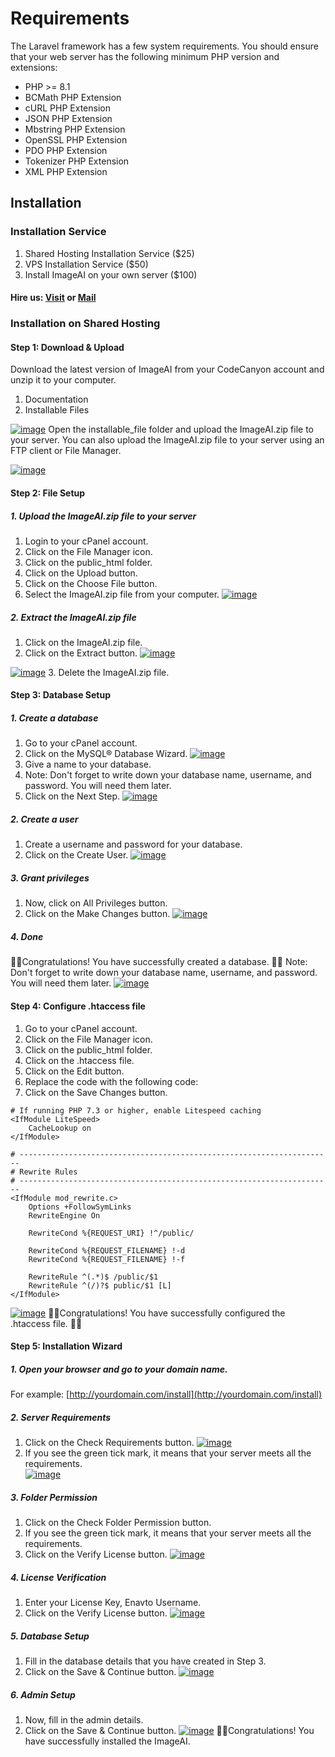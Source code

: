# Requirements
The Laravel framework has a few system requirements. You should ensure that your web server has the following minimum PHP version and extensions:
* PHP >= 8.1
* BCMath PHP Extension
* cURL PHP Extension
* JSON PHP Extension
* Mbstring PHP Extension
* OpenSSL PHP Extension
* PDO PHP Extension
* Tokenizer PHP Extension
* XML PHP Extension

## Installation
### Installation Service
1. Shared Hosting Installation Service ($25)
2. VPS Installation Service ($50)
3. Install ImageAI on your own server ($100)

#### Hire us: [Visit](https://codecanyon.net/user/abndevs#contact) or [Mail](mailto:care.abndevs@gmail.com)

### Installation on Shared Hosting
#### Step 1: Download & Upload
Download the latest version of ImageAI from your CodeCanyon account and unzip it to your computer.
1. Documentation
2. Installable Files

[![image](https://www.linkpicture.com/q/Screenshot-from-2023-03-04-16-12-19.png)](https://www.linkpicture.com/view.php?img=LPic64031acea3b181143610227)
Open the installable_file folder and upload the ImageAI.zip file to your server. You can also upload the ImageAI.zip file to your server using an FTP client or File Manager.

[![image](https://www.linkpicture.com/q/Screenshot-from-2023-03-13-05-45-31.png)](https://www.linkpicture.com/view.php?img=LPic640e642cd82ec1147895651)

#### Step 2: File Setup
##### 1. Upload the ImageAI.zip file to your server
1. Login to your cPanel account.
2. Click on the File Manager icon.
3. Click on the public_html folder.
4. Click on the Upload button.
5. Click on the Choose File button.
6. Select the ImageAI.zip file from your computer.
[![image](https://www.linkpicture.com/q/Screenshot-from-2023-03-13-05-48-35.png)](https://www.linkpicture.com/view.php?img=LPic640e64dac7e201750430032)

##### 2. Extract the ImageAI.zip file
1. Click on the ImageAI.zip file.
2. Click on the Extract button.
[![image](https://www.linkpicture.com/q/Screenshot-from-2023-03-04-16-12-19_1.png)](https://www.linkpicture.com/view.php?img=LPic640e654d13856932149261)


[![image](https://www.linkpicture.com/q/Screenshot-from-2023-03-04-16-12-19_2.png)](https://www.linkpicture.com/view.php?img=LPic640e65835682f1107883898)
3. Delete the ImageAI.zip file.

#### Step 3: Database Setup
##### 1. Create a database
1. Go to your cPanel account.
2. Click on the MySQL® Database Wizard.
[![image](https://www.linkpicture.com/q/Screenshot-from-2023-03-04-16-42-39.png)](https://www.linkpicture.com/view.php?img=LPic6403219eeddc11947069889)
3. Give a name to your database.
4. Note: Don't forget to write down your database name, username, and password. You will need them later.
5. Click on the Next Step.
[![image](https://www.linkpicture.com/q/Screenshot-from-2023-03-04-16-55-13.png)](https://www.linkpicture.com/view.php?img=LPic6403239a8ea7a1491074511)

##### 2. Create a user
1. Create a username and password for your database.
2. Click on the Create User.
[![image](https://www.linkpicture.com/q/Screenshot-from-2023-03-04-16-58-41.png)](https://www.linkpicture.com/view.php?img=LPic6403246ecb979893430244)

##### 3. Grant privileges
1. Now, click on All Privileges button.
2. Click on the Make Changes button.
[![image](https://www.linkpicture.com/q/Screenshot-from-2023-03-04-17-00-27.png)](https://www.linkpicture.com/view.php?img=LPic640324d35db44350493416)

##### 4. Done
🥳🎉Congratulations! You have successfully created a database. 🎉🥳
Note: Don't forget to write down your database name, username, and password. You will need them later.
[![image](https://www.linkpicture.com/q/Screenshot-from-2023-03-04-17-02-23.png)](https://www.linkpicture.com/view.php?img=LPic64032547d47222083154725)

#### Step 4: Configure .htaccess file
1. Go to your cPanel account.
2. Click on the File Manager icon.
3. Click on the public_html folder.
4. Click on the .htaccess file.
5. Click on the Edit button.
6. Replace the code with the following code:
7. Click on the Save Changes button.
```
# If running PHP 7.3 or higher, enable Litespeed caching
<IfModule LiteSpeed>
    CacheLookup on
</IfModule>

# ----------------------------------------------------------------------
# Rewrite Rules
# ----------------------------------------------------------------------
<IfModule mod_rewrite.c>
    Options +FollowSymLinks
    RewriteEngine On

    RewriteCond %{REQUEST_URI} !^/public/

    RewriteCond %{REQUEST_FILENAME} !-d
    RewriteCond %{REQUEST_FILENAME} !-f

    RewriteRule ^(.*)$ /public/$1
    RewriteRule ^(/)?$ public/$1 [L]
</IfModule>
```
[![image](https://www.linkpicture.com/q/Screenshot-from-2023-03-04-17-09-38.png)](https://www.linkpicture.com/view.php?img=LPic6403270d4b09b1215692406)
🥳🎉Congratulations! You have successfully configured the .htaccess file. 🎉🥳

#### Step 5: Installation Wizard
##### 1. Open your browser and go to your domain name.
For example: [http://yourdomain.com/install](http://yourdomain.com/install)
##### 2. Server Requirements
1. Click on the Check Requirements button.
[![image](https://www.linkpicture.com/q/Screenshot-from-2023-03-13-05-53-09.png)](https://www.linkpicture.com/view.php?img=LPic640e6681a55a71600140474)
2. If you see the green tick mark, it means that your server meets all the requirements. <br/>
[![image](https://www.linkpicture.com/q/Screenshot-from-2023-03-13-05-53-21.png)](https://www.linkpicture.com/view.php?img=LPic640e6681a55a71600140474)

##### 3. Folder Permission
1. Click on the Check Folder Permission button.
2. If you see the green tick mark, it means that your server meets all the requirements. <br/>
3. Click on the Verify License button.
[![image](https://www.linkpicture.com/q/Screenshot-from-2023-03-13-05-53-25.png)](https://www.linkpicture.com/view.php?img=LPic640e6681a55a71600140474)

##### 4. License Verification
1. Enter your License Key, Enavto Username.
2. Click on the Verify License button.
[![image](https://www.linkpicture.com/q/Screenshot-from-2023-03-13-05-55-05.png)](https://www.linkpicture.com/view.php?img=LPic640e6681a55a71600140474)

##### 5. Database Setup
1. Fill in the database details that you have created in Step 3.
2. Click on the Save & Continue button.
[![image](https://www.linkpicture.com/q/Screenshot-from-2023-03-13-05-55-24.png)](https://www.linkpicture.com/view.php?img=LPic640e677f6b1aa632183772)

##### 6. Admin Setup
1. Now, fill in the admin details.
2. Click on the Save & Continue button.
[![image](https://www.linkpicture.com/q/Screenshot-from-2023-03-13-05-55-23.png)](https://www.linkpicture.com/view.php?img=LPic640e6681a55a71600140474)
🥳🎉Congratulations! You have successfully installed the ImageAI.